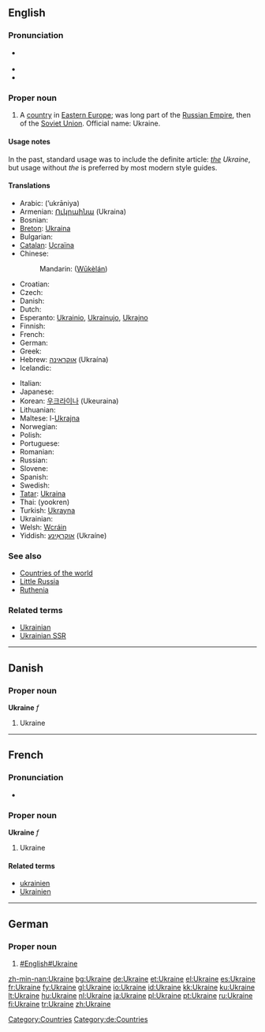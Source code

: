 ==English==
{{wikipedia}}

===Pronunciation===
* {{a|UK|US}} {{IPA|/juˈkɹeɪn/}}
* {{audio|en-us-Ukraine.ogg|Audio (US)}}
* {{rhymes|eɪn}}

===Proper noun===
{{en-proper noun}}

# A [[country]] in [[Eastern Europe]]; was long part of the [[Russian Empire]], then of the [[Soviet Union]]. Official name: Ukraine.

====Usage notes====
In the past, standard usage was to include the definite article: ''<u>the</u> Ukraine'', but usage without ''the'' is preferred by most modern style guides.

====Translations====
{{trans-top|Eastern European country}}
* Arabic: {{Arab|[[أوكرانيا]]}} (’ukrāniya) {{f}}
* Armenian: [[Ուկրաինա]] (Ukraina)
* Bosnian: {{t-|bs|Ukrajina|f}}
* [[Breton]]: [[Ukraina]]
* Bulgarian: {{t+|bg|Украйна|tr=Ukrájna|sc=Cyrl}}
* [[Catalan]]: [[Ucraïna]] {{f}}
* Chinese:
*: Mandarin: {{zh-ts|烏克蘭|乌克兰}} ([[Wūkèlán]])
* Croatian: {{t-|hr|Ukrajina|f}}
* Czech: {{t+|cs|Ukrajina}}
* Danish: {{t-|da|Ukraine}}
* Dutch: {{t+|nl|Oekraïne}}
* Esperanto: [[Ukrainio]], [[Ukrainujo]], [[Ukrajno]]
* Finnish: {{t+|fi|Ukraina}}
* French: {{t+|fr|Ukraine}}
* German: {{t+|de|Ukraine|f}}
* Greek: {{t+|el|Ουκρανία|f|tr=Oukranía|sc=Grek}}
* Hebrew: [[אוקראינה]] (Ukraína)
* Icelandic: {{t+|is|Úkraína|f}}
{{trans-mid}}
* Italian: {{t+|it|Ucraina|f}}
* Japanese: {{t-|ja|ウクライナ|tr=Ukuraina|sc=Jpan}}
* Korean: [[우크라이나]] (Ukeuraina)
* Lithuanian: {{t+|lt|Ukraina|xs=Lithuanian}}
* Maltese: l-[[Ukrajna]]
* Norwegian: {{t-|no|Ukraina}}
* Polish: {{t+|pl|Ukraina|f}}
* Portuguese: {{t+|pt|Ucrânia|f}}
* Romanian: {{t-|ro|Ucraina|f}}
* Russian: {{t+|ru|Украина|f|tr=Ukraína|sc=Cyrl}}
* Slovene: {{t+|sl|Ukrajina|f}}
* Spanish: {{t+|es|Ucrania|f}}
* Swedish: {{t+|sv|Ukraina}}
* [[Tatar]]: [[Ukraina#Tatar|Ukraina]]
* Thai: {{Thai|[[ยูเครน]]}} (yookren)
* Turkish: [[Ukrayna]]
* Ukrainian: {{t+|uk|Україна|f|tr=Ukrajína|sc=Cyrl|xs=Ukrainian}}
* Welsh: [[Wcráin]]
* Yiddish: [[אוקראַינע]] (Ukraíne)
{{trans-bottom}}

===See also===
* [[Appendix:Countries of the world|Countries of the world]]
* [[Little Russia]]
* [[Ruthenia]]

===Related terms===
* [[Ukrainian]]
* [[Ukrainian SSR]]

[[Category:Countries]]
[[Category:Ukraine| ]]

----

==Danish==

===Proper noun===
'''Ukraine''' ''f''

# Ukraine

----

==French==

===Pronunciation===
* {{audio|Fr-l'Ukraine-fr Be.ogg|audio}}

===Proper noun===
'''Ukraine''' ''f''

# Ukraine

====Related terms====
* [[ukrainien]]
* [[Ukrainien]]

----

==German==

===Proper noun===
{{infl|de|proper noun|g=f}}

# [[#English#Ukraine]]

[[Category:de:Countries]]

[[zh-min-nan:Ukraine]]
[[bg:Ukraine]]
[[de:Ukraine]]
[[et:Ukraine]]
[[el:Ukraine]]
[[es:Ukraine]]
[[fr:Ukraine]]
[[fy:Ukraine]]
[[gl:Ukraine]]
[[io:Ukraine]]
[[id:Ukraine]]
[[kk:Ukraine]]
[[ku:Ukraine]]
[[lt:Ukraine]]
[[hu:Ukraine]]
[[nl:Ukraine]]
[[ja:Ukraine]]
[[pl:Ukraine]]
[[pt:Ukraine]]
[[ru:Ukraine]]
[[fi:Ukraine]]
[[tr:Ukraine]]
[[zh:Ukraine]]